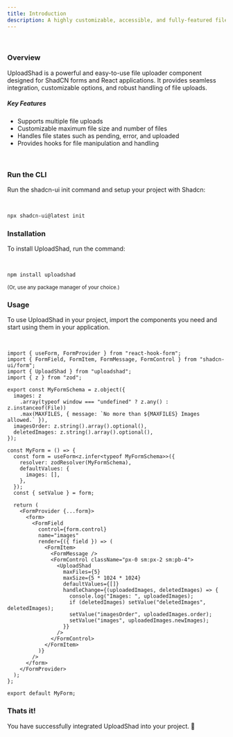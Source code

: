 ```yaml
---
title: Introduction
description: A highly customizable, accessible, and fully-featured file uploader component built with ShadCN and React.
---
```


<ComponentPreview />

<br />

### Overview

UploadShad is a powerful and easy-to-use file uploader component designed for ShadCN forms and React applications. It provides seamless integration, customizable options, and robust handling of file uploads.

##### Key Features

- Supports multiple file uploads
- Customizable maximum file size and number of files
- Handles file states such as pending, error, and uploaded
- Provides hooks for file manipulation and handling

<br />

<Steps>

### Run the CLI

Run the shadcn-ui init command and setup your project with Shadcn:

<br />

```bash
npx shadcn-ui@latest init
```

### Installation

To install UploadShad, run the command:

<br />

```bash
npm install uploadshad
```

<small>(Or, use any package manager of your choice.)</small>

### Usage

To use UploadShad in your project, import the components you need and start using them in your application.

<br />

```tsx
import { useForm, FormProvider } from "react-hook-form";
import { FormField, FormItem, FormMessage, FormControl } from "shadcn-ui/form";
import { UploadShad } from "uploadshad";
import { z } from "zod";

export const MyFormSchema = z.object({
  images: z
    .array(typeof window === "undefined" ? z.any() : z.instanceof(File))
    .max(MAXFILES, { message: `No more than ${MAXFILES} Images allowed.` }),
  imagesOrder: z.string().array().optional(),
  deletedImages: z.string().array().optional(),
});

const MyForm = () => {
  const form = useForm<z.infer<typeof MyFormSchema>>({
    resolver: zodResolver(MyFormSchema),
    defaultValues: {
      images: [],
    },
  });
  const { setValue } = form;

  return (
    <FormProvider {...form}>
      <form>
        <FormField
          control={form.control}
          name="images"
          render={({ field }) => (
            <FormItem>
              <FormMessage />
              <FormControl className="px-0 sm:px-2 sm:pb-4">
                <UploadShad
                  maxFiles={5}
                  maxSize={5 * 1024 * 1024}
                  defaultValues={[]}
                  handleChange={(uploadedImages, deletedImages) => {
                    console.log("Images: ", uploadedImages);
                    if (deletedImages) setValue("deletedImages", deletedImages);
                    setValue("imagesOrder", uploadedImages.order);
                    setValue("images", uploadedImages.newImages);
                  }}
                />
              </FormControl>
            </FormItem>
          )}
        />
      </form>
    </FormProvider>
  );
};

export default MyForm;
```

### Thats it!

You have successfully integrated UploadShad into your project. 🎉

</Steps>
